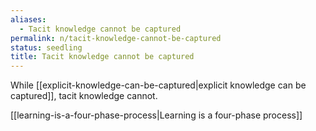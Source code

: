 ```yaml
---
aliases:
  - Tacit knowledge cannot be captured
permalink: n/tacit-knowledge-cannot-be-captured
status: seedling
title: Tacit knowledge cannot be captured
---
```

While [[explicit-knowledge-can-be-captured|explicit knowledge can be captured]], tacit knowledge cannot.

[[learning-is-a-four-phase-process|Learning is a four-phase process]]

